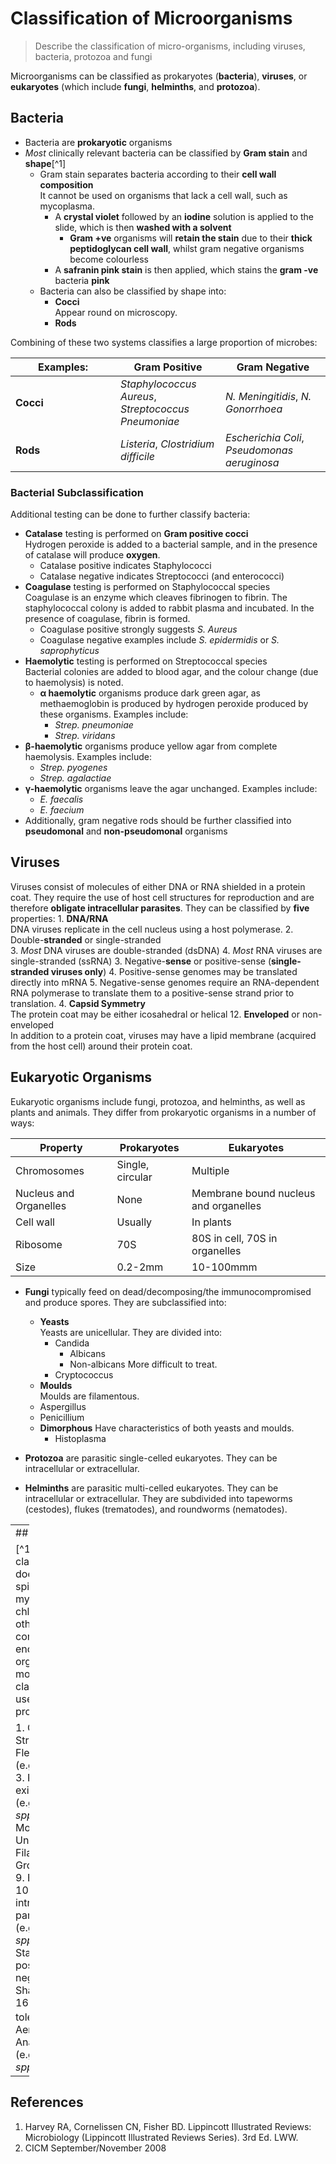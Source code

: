 # Classification of Microorganisms

> Describe the classification of micro-organisms, including viruses, bacteria, protozoa and fungi

Microorganisms can be classified as prokaryotes (**bacteria**), **viruses**, or **eukaryotes** (which include **fungi**, **helminths**, and **protozoa**).

## Bacteria

* Bacteria are **prokaryotic** organisms
* *Most* clinically relevant bacteria can be classified by **Gram stain** and **shape**[^1]
  * Gram stain separates bacteria according to their **cell wall composition**\
  It cannot be used on organisms that lack a cell wall, such as mycoplasma.
    * A **crystal violet** followed by an **iodine** solution is applied to the slide, which is then **washed with a solvent**
      * **Gram +ve** organisms will **retain the stain** due to their **thick peptidoglycan cell wall**, whilst gram negative organisms become colourless
    * A **safranin pink stain** is then applied, which stains the **gram -ve** bacteria **pink**
  * Bacteria can also be classified by shape into:
    * **Cocci**\
    Appear round on microscopy.
    * **Rods**

Combining of these two systems classifies a large proportion of microbes:

|Examples:|Gram Positive|Gram Negative|
| -- | -- | -- |
|**Cocci**|*Staphylococcus Aureus*, *Streptococcus Pneumoniae*|*N. Meningitidis*, *N. Gonorrhoea*|
|**Rods**|*Listeria*, *Clostridium difficile*|*Escherichia Coli*, *Pseudomonas aeruginosa*|

### Bacterial Subclassification

Additional testing can be done to further classify bacteria:

* **Catalase** testing is performed on **Gram positive cocci**\
Hydrogen peroxide is added to a bacterial sample, and in the presence of catalase will produce **oxygen**.
  * Catalase positive indicates Staphylococci
  * Catalase negative indicates Streptococci (and enterococci) 


* **Coagulase** testing is performed on Staphylococcal species\
Coagulase is an enzyme which cleaves fibrinogen to fibrin. The staphylococcal colony is added to rabbit plasma and incubated. In the presence of coagulase, fibrin is formed.
  * Coagulase positive strongly suggests *S. Aureus*
  * Coagulase negative examples include *S. epidermidis* or *S. saprophyticus* 


* **Haemolytic** testing is performed on Streptococcal species\
Bacterial colonies are added to blood agar, and the colour change (due to haemolysis) is noted.
  * **α haemolytic** organisms produce dark green agar, as methaemoglobin is produced by hydrogen peroxide produced by these organisms. Examples include:
    * *Strep. pneumoniae*
    * *Strep. viridans*
 * **β-haemolytic** organisms produce yellow agar from complete haemolysis. Examples include:
   * *Strep. pyogenes*
   * *Strep. agalactiae*
 * **γ-haemolytic** organisms leave the agar unchanged. Examples include:
   * *E. faecalis*
   * *E. faecium*


* Additionally, gram negative rods should be further classified into **pseudomonal** and **non-pseudomonal** organisms

## Viruses

Viruses consist of molecules of either DNA or RNA shielded in a protein coat. They require the use of host cell structures for reproduction and are therefore **obligate intracellular parasites**. They can be classified by **five** properties:
1. **DNA/RNA**\
  DNA viruses replicate in the cell nucleus using a host polymerase.
2. Double-**stranded** or single-stranded\
    3. *Most* DNA viruses are double-stranded (dsDNA)
    4. *Most* RNA viruses are single-stranded (ssRNA)
3. Negative-**sense** or positive-sense (**single-stranded viruses only**) 
    4. Positive-sense genomes may be translated directly into mRNA
    5. Negative-sense genomes require an RNA-dependent RNA polymerase to translate them to a positive-sense strand prior to translation.
4. **Capsid Symmetry **\
   The protein coat may be either icosahedral or helical
12. **Enveloped** or non-enveloped\
    In addition to a protein coat, viruses may have a lipid membrane (acquired from the host cell) around their protein coat.

## Eukaryotic Organisms

Eukaryotic organisms include fungi, protozoa, and helminths, as well as plants and animals. They differ from prokaryotic organisms in a number of ways:

| Property| Prokaryotes | Eukaryotes |
| -- | -- | -- |
| Chromosomes | Single, circular | Multiple |
| Nucleus and Organelles | None | Membrane bound nucleus and organelles|
| Cell wall | Usually | In plants |
| Ribosome | 70S | 80S in cell, 70S in organelles |
| Size | 0.2-2mm | 10-100mmm |

* **Fungi** typically feed on dead/decomposing/the immunocompromised and produce spores. They are subclassified into:
  * **Yeasts**\
  Yeasts are unicellular. They are divided into:
    * Candida
      * Albicans
      * Non-albicans
      More difficult to treat.
    * Cryptococcus
  *  **Moulds**\
  Moulds are filamentous.
    * Aspergillus
    * Penicillium
  * **Dimorphous**
  Have characteristics of both yeasts and moulds.
    * Histoplasma


* **Protozoa** are parasitic single-celled eukaryotes. They can be intracellular or extracellular.

* **Helminths** are parasitic multi-celled eukaryotes. They can be intracellular or extracellular. They are subdivided into tapeworms (cestodes), flukes (trematodes), and roundworms (nematodes).

---
## Footnotes

[^1]: This classification does not capture spirochetes, mycoplasmas, chlamydias, and other less commonly encountered organisms. A more complete classification uses six properties:

1. Cell Wall Structure
    2. Flexible (e.g. Spirochetes)
    3. Rigid
    4. Non-existent (e.g. *Mycoplasma spp.*)
5. Morphology
    6. Unicellular
    7. Filamentous
8. Growth Location
    9. Extracellular
    10. Obligate intracellular parasites (e.g. *Chlamydia spp.*)
11. Gram Stain
    12. Gram positive
    13. Gram negative
14. Shape
    15. Cocci
    16. Rods
17. O~2~ tolerance
    18. Aerobes
    19. Anaerobes (e.g. *Clostridium spp.*)

---
## References

1. Harvey RA, Cornelissen CN, Fisher BD. Lippincott Illustrated Reviews: Microbiology (Lippincott Illustrated Reviews Series). 3rd Ed. LWW.
2. CICM September/November 2008